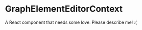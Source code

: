 
<Meta title="@flapjs/services/graph/widgets/editor/GraphElementEditorContext"
    component={GraphElementEditorContext}/>

# GraphElementEditorContext

A React component that needs some love. Please describe me! :(

<Props of={GraphElementEditorContext}/>

